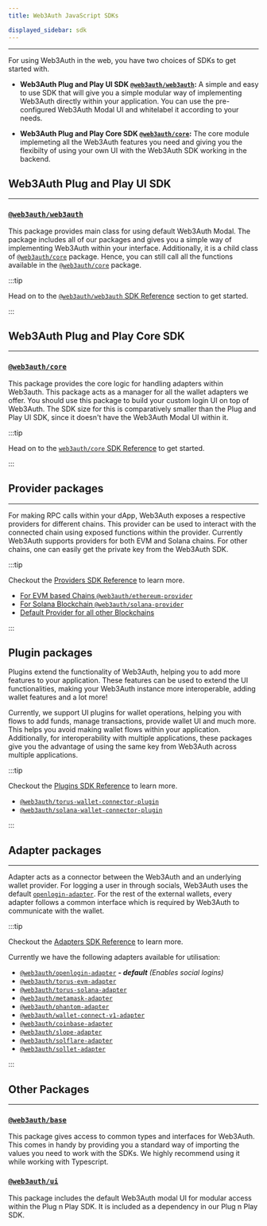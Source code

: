 ```yaml
---
title: Web3Auth JavaScript SDKs

displayed_sidebar: sdk
---
```


---

For using Web3Auth in the web, you have two choices of SDKs to get started with.

- **Web3Auth Plug and Play UI SDK [`@web3auth/web3auth`](./web3auth/):** A simple and easy to use SDK that will give you a simple modular way of
  implementing Web3Auth directly within your application. You can use the pre-configured Web3Auth Modal UI and whitelabel it according to your needs.

- **Web3Auth Plug and Play Core SDK [`@web3auth/core`](./core):** The core module implemeting all the Web3Auth features you need and giving you the
  flexibilty of using your own UI with the Web3Auth SDK working in the backend.

## Web3Auth Plug and Play UI SDK

---

### [`@web3auth/web3auth`](./web3auth)

This package provides main class for using default Web3Auth Modal. The package includes all of our packages and gives you a simple way of implementing
Web3Auth within your interface. Additionally, it is a child class of [`@web3auth/core`](./core) package. Hence, you can still call all the functions
available in the [`@web3auth/core`](./core) package.

:::tip

Head on to the [`@web3auth/web3auth` SDK Reference](./web3auth) section to get started.

:::

## Web3Auth Plug and Play Core SDK

---

### [`@web3auth/core`](./core)

This package provides the core logic for handling adapters within Web3auth. This package acts as a manager for all the wallet adapters we offer. You
should use this package to build your custom login UI on top of Web3Auth. The SDK size for this is comparatively smaller than the Plug and Play UI
SDK, since it doesn't have the Web3Auth Modal UI within it.

:::tip

Head on to the [`web3auth/core` SDK Reference](./core) to get started.

:::

## Provider packages

---

For making RPC calls within your dApp, Web3Auth exposes a respective providers for different chains. This provider can be used to interact with the
connected chain using exposed functions within the provider. Currently Web3Auth supports providers for both EVM and Solana chains. For other chains,
one can easily get the private key from the Web3Auth SDK.

:::tip

Checkout the [Providers SDK Reference](./providers) to learn more.

- [For EVM based Chains `@web3auth/ethereum-provider`](./providers/evm)
- [For Solana Blockchain `@web3auth/solana-provider`](./providers/solana)
- [Default Provider for all other Blockchains](./providers/other)

:::

## Plugin packages

Plugins extend the functionality of Web3Auth, helping you to add more features to your application. These features can be used to extend the UI
functionalities, making your Web3Auth instance more interoperable, adding wallet features and a lot more!

Currently, we support UI plugins for wallet operations, helping you with flows to add funds, manage transactions, provide wallet UI and much more.
This helps you avoid making wallet flows within your application. Additionally, for interoperability with multiple applications, these packages give
you the advantage of using the same key from Web3Auth across multiple applications.

:::tip

Checkout the [Plugins SDK Reference](./plugins) to learn more.

- [`@web3auth/torus-wallet-connector-plugin`](./plugins/torus-wallet)
- [`@web3auth/solana-wallet-connector-plugin`](./plugins/solana-wallet)

:::

## Adapter packages

---

Adapter acts as a connector between the Web3Auth and an underlying wallet provider. For logging a user in through socials, Web3Auth uses the default
[`openlogin-adapter`](./adapters/openlogin). For the rest of the external wallets, every adapter follows a common interface which is required by
Web3Auth to communicate with the wallet.

:::tip

Checkout the [Adapters SDK Reference](./adapters) to learn more.

Currently we have the following adapters available for utilisation:

- [`@web3auth/openlogin-adapter`](./openlogin) _**- default** (Enables social logins)_
- [`@web3auth/torus-evm-adapter`](./adapters/torus-evm)
- [`@web3auth/torus-solana-adapter`](./adapters/torus-solana)
- [`@web3auth/metamask-adapter`](./adapters/metamask)
- [`@web3auth/phantom-adapter`](./adapters/phantom)
- [`@web3auth/wallet-connect-v1-adapter`](./adapters/wallet-connect-v1)
- [`@web3auth/coinbase-adapter`](./adapters/coinbase-adapter)
- [`@web3auth/slope-adapter`](./adapters/slope-adapter)
- [`@web3auth/solflare-adapter`](./adapters/solflare-adapter)
- [`@web3auth/sollet-adapter`](./adapters/sollet-connect-v1)

:::

## Other Packages

---

### [`@web3auth/base`](https://npmjs.com/package/@web3auth/base)

This package gives access to common types and interfaces for Web3Auth. This comes in handy by providing you a standard way of importing the values you
need to work with the SDKs. We highly recommend using it while working with Typescript.

### [`@web3auth/ui`](https://npmjs.com/package/@web3auth/ui)

This package includes the default Web3Auth modal UI for modular access within the Plug n Play SDK. It is included as a dependency in our Plug n Play
SDK.

